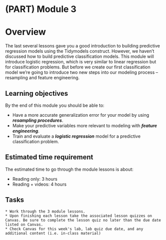 # (PART) Module 3 {-}

# Overview

The last several lessons gave you a good introduction to building predictive regression models using the Tidymodels construct. However, we haven't discussed how to build predictive classification models. This module will introduce logistic regression, which is very similar to linear regression but for classification problems.  But before we create our first classification model we're going to introduce two new steps into our modeling process -- resampling and feature engineering.

## Learning objectives

By the end of this module you should be able to:

- Have a more accurate generalization error for your model by using ___resampling procedures___.
- Make your predictive variables more relevant to modeling with ___feature engineering___.
- Train and evaluate a ___logistic regression___ model for a predictive classification problem.

## Estimated time requirement

The estimated time to go through the module lessons is about:

* Reading only: 3 hours
* Reading + videos: 4 hours

## Tasks

```block
* Work through the 3 module lessons.
* Upon finishing each lesson take the associated lesson quizzes on Canvas. Be sure to complete the lesson quiz no later than the due date listed on Canvas.
* Check Canvas for this week's lab, lab quiz due date, and any additional content (i.e. in-class material)
```
